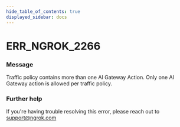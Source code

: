 ```yaml
---
hide_table_of_contents: true
displayed_sidebar: docs
---
```



# ERR_NGROK_2266

### Message

Traffic policy contains more than one AI Gateway Action. Only one AI Gateway action is allowed per traffic policy.

<ErrorDetails error="err_ngrok_2266" />

### Further help

If you're having trouble resolving this error, please reach out to [support@ngrok.com](mailto:support@ngrok.com?subject=Help%20with%20ERR_NGROK_2266)
